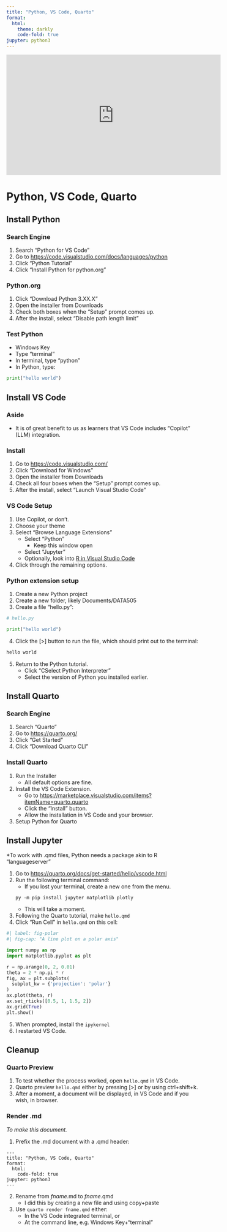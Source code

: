 ```yaml
---
title: "Python, VS Code, Quarto"
format:
  html:
    theme: darkly
    code-fold: true
jupyter: python3
---
```


<iframe width="560" height="315" src="https://www.youtube.com/embed/ExpLC4r4H9M?si=MLYwcLljQ4oYeQlN" title="YouTube video player" frameborder="0" allow="accelerometer; autoplay; clipboard-write; encrypted-media; gyroscope; picture-in-picture; web-share" referrerpolicy="strict-origin-when-cross-origin" allowfullscreen></iframe>

# Python, VS Code, Quarto

## Install Python

### Search Engine

1. Search "Python for VS Code"
2. Go to [https://code.visualstudio.com/docs/languages/python](https://code.visualstudio.com/docs/languages/python)
3. Click "Python Tutorial"
4. Click "Install Python for python.org"

### Python.org

1. Click "Download Python 3.XX.X"
2. Open the installer from Downloads
3. Check both boxes when the "Setup" prompt comes up.
4. After the install, select "Disable path length limit"

### Test Python

- Windows Key
- Type "terminal"
- In terminal, type "python"
- In Python, type:

```py
print("hello world")
```

## Install VS Code

### Aside

- It is of great benefit to us as learners that VS Code includes "Copilot" (LLM) integration.

### Install

1. Go to [https://code.visualstudio.com/](https://code.visualstudio.com/)
2. Click "Download for Windows"
3. Open the installer from Downloads
4. Check all four boxes when the "Setup" prompt comes up.
5. After the install, select "Launch Visual Studio Code"

### VS Code Setup

1. Use Copilot, or don't.
2. Choose your theme
3. Select "Browse Language Extensions"
	-	Select "Python"
        -   Keep this window open
	-	Select "Jupyter"
	-	Optionally, look into [R in Visual Studio Code](https://code.visualstudio.com/docs/languages/r)
4. Click through the remaining options.

### Python extension setup

1. Create a new Python project
2. Create a new folder, likely Documents/DATA505
3. Create a file "hello.py":

```.py
# hello.py

print("hello world")
```
4. Click the [>] button to run the file, which should print out to the terminal:
```email
hello world
```
5. Return to the Python tutorial.
    - Click "CSelect Python Interpreter"
    - Select the version of Python you installed earlier.

## Install Quarto

### Search Engine

1. Search "Quarto"
2. Go to [https://quarto.org/](https://quarto.org/)
3. Click "Get Started"
4. Click "Download Quarto CLI"

### Install Quarto

1. Run the Installer
    -   All default options are fine.
2. Install the VS Code Extension.
    -   Go to [https://marketplace.visualstudio.com/items?itemName=quarto.quarto](https://marketplace.visualstudio.com/items?itemName=quarto.quarto)
    -   Click the "Install" button.
    -   Allow the installation in VS Code and your browser.
3. Setup Python for Quarto

## Install Jupyter

*To work with .qmd files, Python needs a package akin to R "languageserver"

1. Go to [https://quarto.org/docs/get-started/hello/vscode.html](https://quarto.org/docs/get-started/hello/vscode.html)
2. Run the following terminal command:
    -   If you lost your terminal, create a new one from the menu.
```terminal
py -m pip install jupyter matplotlib plotly
```
    -   This will take a moment.
3. Following the Quarto tutorial, make `hello.qmd`
4. Click "Run Cell" in `hello.qmd` on this cell:
```python
#| label: fig-polar
#| fig-cap: "A line plot on a polar axis"

import numpy as np
import matplotlib.pyplot as plt

r = np.arange(0, 2, 0.01)
theta = 2 * np.pi * r
fig, ax = plt.subplots(
  subplot_kw = {'projection': 'polar'} 
)
ax.plot(theta, r)
ax.set_rticks([0.5, 1, 1.5, 2])
ax.grid(True)
plt.show()
```
5. When prompted, install the `ipykernel`
6. I restarted VS Code.

## Cleanup

### Quarto Preview

1. To test whether the process worked, open `hello.qmd` in VS Code.
2. Quarto preview `hello.qmd` either by pressing [>] or by using ctrl+shift+k.
3. After a moment, a document will be displayed, in VS Code and if you wish, in browser.

### Render .md

*To make this document.*

1. Prefix the .md document with a .qmd header:
```qmd
---
title: "Python, VS Code, Quarto"
format:
  html:
    code-fold: true
jupyter: python3
---
```
2. Rename from *fname*.md to *fname*.qmd
    - I did this by creating a new file and using copy+paste
3. Use `quarto render fname.qmd` either:
    - In the VS Code integrated terminal, or
    - At the command line, e.g. Windows Key+"terminal"
